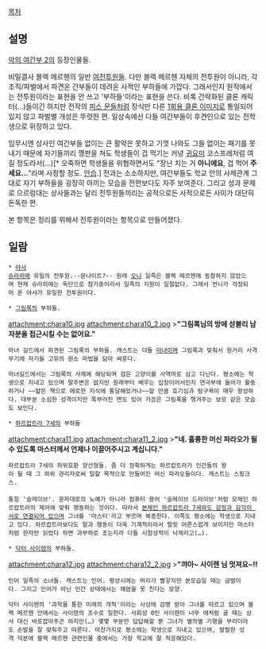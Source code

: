 [[목차]]

== 설명 ==
[[악의 여간부 2]]의 등장인물들.

비밀결사 블랙 메르헨의 일반 [[여전투원]]들. 다만 블랙 메르헨 자체의 전투원이 아니라, 각 조직/파벌에서 파견온 간부들이 데려온 사적인 부하들에 가깝다. 그래서인지 원작에서는 전투원이라는 표현을 안 쓰고 '부하들'이라는 표현을 쓴다. 비록 간략화된 클론 캐릭터(…)들이긴 하지만 전작의 [[피스 문]]들처럼 장식만 다른 [[팔레트 스왑|1회용 클론 이미지]]로 통일되어있지 않고 파벌별 개성은 뚜렷한 편. 일상속에선 다들 여간부들이 후견인으로 있는 전학생으로 위장하고 있다.

임무시엔 상사인 여간부들 없이는 큰 활약은 못하고 기껏 나와도 그들 없이는 패기를 못 내기 때문에 자기들끼리 깽판을 쳐도 학생들이 겁 먹기는 커녕 [[귀요미]] 코스프레처럼 여길 정도라서(…)[* 오죽하면 학생들을 위협하면서도 "장난 치는 거 '''아니에요''', 겁 먹어 '''주세요...'''"라며 사정할 정도. [[안습]].] 전과는 소소하지만, 여간부들도 학교 안의 사제관계 그대로 자기 부하들을 굉장히 아끼는 모습을 전편보다도 자주 보여준다. 그리고 성과 문제로 으르렁대는 상사들과는 달리 전투원들끼리는 공적으로든 사적으로든 사이가 대단히 돈독한 편.

본 항목은 정리를 위해서 전투원이라는 항목으로 만들어졌다.

== 일람 ==
 * [[야샤]]
 [[슈라히메]] 유일의 전투원.--문나이트?-- 원래 [[오니]] 일족은 블랙 메르헨에 동참하지 않았으며 현재 슈라히메는 독단으로 참가중이라서 일족의 지원이 일절없다. 그래서 언니가 걱정되어 온 야샤가 유일한 전투원이다.

 * [[그림록(악의 여간부 2)|그림록]]의 부하들.
attachment:chara10.jpg attachment:chara10_2.jpg
>'''"그림록님의 방에 섣불리 남자분을 접근시킬 수는 없어요."'''

 마녀 길드에서 파견된 그림록의 부하들. 캐스트는 다들 [[마녀]]이며 그림록과 맞춰서 원거리 사격무기에 자기들 고유의 원소 마법을 담아 싸운다.

 마녀길드에서는 그림록의 사제에 해당되며 검은 고양이를 사역마로 삼고 다닌다. 평소에는 학생으로 지내고 있으며 말주변은 없지만 원래부터 배우는 입장이어서인지 연극부에 들어가 활동하거나 ~~얇은 책으로 에로한 지식에 통달해있거나~~할 만큼 호기심과 탐구욕이 매우 왕성하다. 대부분 소심한 성격이지만 똑부러진 면도 있어 가끔은 그림록을 챙겨주는 보모 같은 모습도 보인다.

 * [[하르캅트라 7세]]의 부하들
attachment:chara11.jpg attachment:chara11_2.jpg
>'''"네. 훌륭한 머신 파라오가 될 수 있도록 마스터께서 언제나 이끌어주시고 계십니다."'''

 하르캅트라 7세의 하위호환 양산형들. 좀 더 정확하게는 하르캅트라가 인간들의 왕이 될 때 그 하위 관리자로써 일할 목적으로 만들어진 머신 파라오들이다. 캐스트는 스핑크스.
 
 통칭 '슬레이브'. 문자대로의 노예가 아니라 컴퓨터 용어 '슬레이브 드라이브'처럼 모체인 하르캅트라의 제어에 맞춰 행동하는 것이다. 따라서 [[미사카 동생|본체인 하르캅트라 7세와도 감정과 감각이 서로 연결되어 있으며]] 그녀를 '마스터'라고 부르며 복종한다. 이쪽도 평소에는 학생으로 지내고 있다. 하르캅트라보다도 말과 행동이 더욱 기계적이라서 얼핏 어른스럽게 보이지만 마스터처럼 한자만 읽었다 하면 과부하로 조는지라 다들 시험성적이 낙제라고(…).

 * [[닥터 사이렌]]의 부하들.
attachment:chara12.jpg attachment:chara12_2.jpg
>'''"꺄아~ 사이렌 님 멋져요~!!'''

 인어 일족의 소녀들. 캐스트는 인어. 평상시에는 머리가 빨갛지만 본모습일 때는 금발이다. 그리고 인어가 아닌 인간 상태에서는 헤엄을 못 친다는 모양.

 닥터 사이렌의 '과학을 통한 미래의 개척'이라는 사상에 감명 받아 그녀를 따르고 있으며 블랙 메르헨 안에서는 사이렌의 조수로 일한다. 사회성 0인 사이렌이 너무 애처럼 굴 때는 상사 대신 바로잡아주곤 하지만(…) 몇몇 부분만 답답해할 뿐 그녀가 별의별 기행을 부리더라도 손발을 잘 맞춰주고 따른다. 마찬가지로 평소에는 학생으로 지내고 있으며, 발랄한 성격 덕분에 블랙 메르헨 관련인물 중에서는 가장 학교에 잘 적응해있다.

